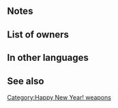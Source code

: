 {{Weapon Infobox
|tagid=SID_破魔矢
|weaponType=Bow
|weaponName={{PAGENAME}}
|might=8
|range=2
|effectiveness=flying
|effect=Effective against flying foes.<br>Grants Def/Res+2 to allies within 2 spaces during combat.
|cost=200
|exclusive=0
|userVersion1=Bow|userVersion2=Arrow|statModifiers=0,8,0,0,0
|next=Hama Ya+
|promotionRarity=5
|promotionTier=1
|required=Steel Bow
|properties=
}}
==Notes==
{{Effective damage bonus|flying}}
{{Combat boosts}}
{{AlliesCombatEffect|effect=combat boost}}

==List of owners==
{{Skill Hero List}}

==In other languages==
{{OtherLanguages
|japanese=破魔矢
|german=Hamaya
|spanishEU=Hama Ya
|spanishLA=Hama Ya
|french=Hama Ya
|italian=Hama Ya
|chineseTW=破魔箭
|portuguese=Hama Ya
}}
==See also==
{{See also skills|cond=Description LIKE '%Grants Def/Res+2 to allies within 2 spaces during combat.%'}}{{Weapons Navbox}}
[[Category:Happy New Year! weapons]]